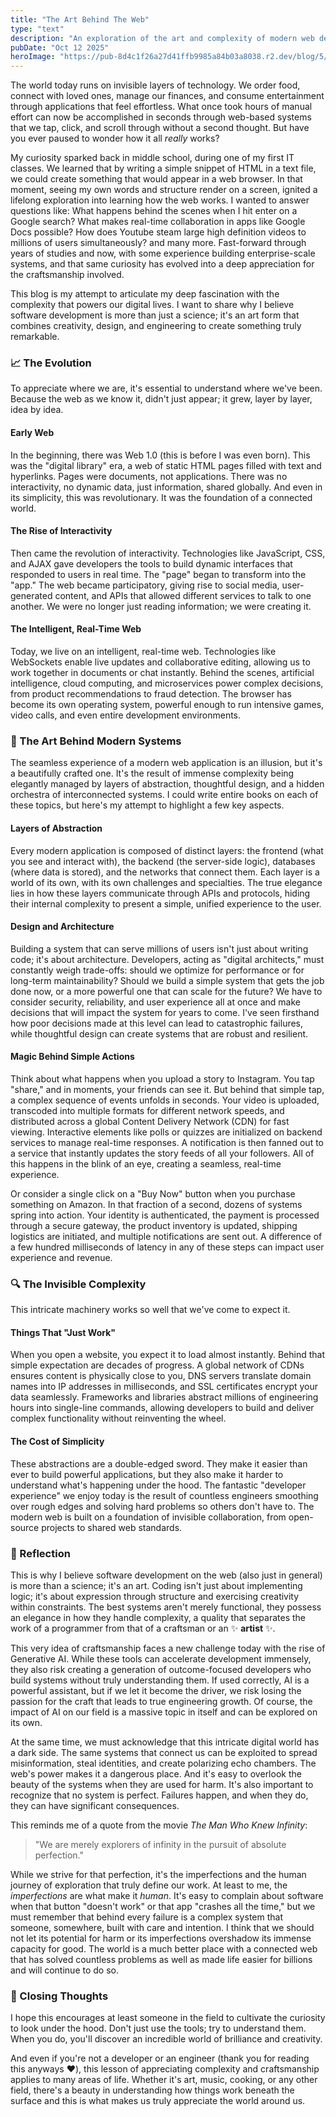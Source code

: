 ```yaml
---
title: "The Art Behind The Web"
type: "text"
description: "An exploration of the art and complexity of modern web development. Discovering the hidden systems and thoughtful craftsmanship that we often take for granted in our seamless digital lives."
pubDate: "Oct 12 2025"
heroImage: "https://pub-8d4c1f26a27d41ffb9985a84b03a8038.r2.dev/blog/5/cover.jpg"
---
```



The world today runs on invisible layers of technology. We order food, connect with loved ones, manage our finances, and consume entertainment through applications that feel effortless. What once took hours of manual effort can now be accomplished in seconds through web-based systems that we tap, click, and scroll through without a second thought. But have you ever paused to wonder how it all *really* works?

My curiosity sparked back in middle school, during one of my first IT classes. We learned that by writing a simple snippet of HTML in a text file, we could create something that would appear in a web browser. In that moment, seeing my own words and structure render on a screen, ignited a lifelong exploration into learning how the web works. I wanted to answer questions like: What happens behind the scenes when I hit enter on a Google search? What makes real-time collaboration in apps like Google Docs possible? How does Youtube steam large high definition videos to millions of users simultaneously? and many more. Fast-forward through years of studies and now, with some experience building enterprise-scale systems, and that same curiosity has evolved into a deep appreciation for the craftsmanship involved.

This blog is my attempt to articulate my deep fascination with the complexity that powers our digital lives. I want to share why I believe software development is more than just a science; it's an art form that combines creativity, design, and engineering to create something truly remarkable.

### 📈 The Evolution

To appreciate where we are, it's essential to understand where we've been. Because the web as we know it, didn't just appear; it grew, layer by layer, idea by idea.

#### Early Web
In the beginning, there was Web 1.0 (this is before I was even born). This was the "digital library" era, a web of static HTML pages filled with text and hyperlinks. Pages were documents, not applications. There was no interactivity, no dynamic data, just information, shared globally. And even in its simplicity, this was revolutionary. It was the foundation of a connected world.

#### The Rise of Interactivity
Then came the revolution of interactivity. Technologies like JavaScript, CSS, and AJAX gave developers the tools to build dynamic interfaces that responded to users in real time. The "page" began to transform into the "app." The web became participatory, giving rise to social media, user-generated content, and APIs that allowed different services to talk to one another. We were no longer just reading information; we were creating it.

#### The Intelligent, Real-Time Web
Today, we live on an intelligent, real-time web. Technologies like WebSockets enable live updates and collaborative editing, allowing us to work together in documents or chat instantly. Behind the scenes, artificial intelligence, cloud computing, and microservices power complex decisions, from product recommendations to fraud detection. The browser has become its own operating system, powerful enough to run intensive games, video calls, and even entire development environments.

### 🎨 The Art Behind Modern Systems

The seamless experience of a modern web application is an illusion, but it's a beautifully crafted one. It's the result of immense complexity being elegantly managed by layers of abstraction, thoughtful design, and a hidden orchestra of interconnected systems. I could write entire books on each of these topics, but here's my attempt to highlight a few key aspects.

#### Layers of Abstraction
Every modern application is composed of distinct layers: the frontend (what you see and interact with), the backend (the server-side logic), databases (where data is stored), and the networks that connect them. Each layer is a world of its own, with its own challenges and specialties. The true elegance lies in how these layers communicate through APIs and protocols, hiding their internal complexity to present a simple, unified experience to the user.

#### Design and Architecture
Building a system that can serve millions of users isn't just about writing code; it's about architecture. Developers, acting as "digital architects," must constantly weigh trade-offs: should we optimize for performance or for long-term maintainability? Should we build a simple system that gets the job done now, or a more powerful one that can scale for the future? We have to consider security, reliability, and user experience all at once and make decisions that will impact the system for years to come. I've seen firsthand how poor decisions made at this level can lead to catastrophic failures, while thoughtful design can create systems that are robust and resilient.

#### Magic Behind Simple Actions
Think about what happens when you upload a story to Instagram. You tap "share," and in moments, your friends can see it. But behind that simple tap, a complex sequence of events unfolds in seconds. Your video is uploaded, transcoded into multiple formats for different network speeds, and distributed across a global Content Delivery Network (CDN) for fast viewing. Interactive elements like polls or quizzes are initialized on backend services to manage real-time responses. A notification is then fanned out to a service that instantly updates the story feeds of all your followers. All of this happens in the blink of an eye, creating a seamless, real-time experience.

Or consider a single click on a "Buy Now" button when you purchase something on Amazon. In that fraction of a second, dozens of systems spring into action. Your identity is authenticated, the payment is processed through a secure gateway, the product inventory is updated, shipping logistics are initiated, and multiple notifications are sent out. A difference of a few hundred milliseconds of latency in any of these steps can impact user experience and revenue.

### 🔍 The Invisible Complexity

This intricate machinery works so well that we've come to expect it.

#### Things That "Just Work"
When you open a website, you expect it to load almost instantly. Behind that simple expectation are decades of progress. A global network of CDNs ensures content is physically close to you, DNS servers translate domain names into IP addresses in milliseconds, and SSL certificates encrypt your data seamlessly. Frameworks and libraries abstract millions of engineering hours into single-line commands, allowing developers to build and deliver complex functionality without reinventing the wheel.

#### The Cost of Simplicity
These abstractions are a double-edged sword. They make it easier than ever to build powerful applications, but they also make it harder to understand what's happening under the hood. The fantastic "developer experience" we enjoy today is the result of countless engineers smoothing over rough edges and solving hard problems so others don't have to. The modern web is built on a foundation of invisible collaboration, from open-source projects to shared web standards.

### 💭 Reflection

This is why I believe software development on the web (also just in general) is more than a science; it's an art. Coding isn't just about implementing logic; it's about expression through structure and exercising creativity within constraints. The best systems aren't merely functional, they possess an elegance in how they handle complexity, a quality that separates the work of a programmer from that of a craftsman or an ✨ **artist** ✨.

This very idea of craftsmanship faces a new challenge today with the rise of Generative AI. While these tools can accelerate development immensely, they also risk creating a generation of outcome-focused developers who build systems without truly understanding them. If used correctly, AI is a powerful assistant, but if we let it become the driver, we risk losing the passion for the craft that leads to true engineering growth. Of course, the impact of AI on our field is a massive topic in itself and can be explored on its own.

At the same time, we must acknowledge that this intricate digital world has a dark side. The same systems that connect us can be exploited to spread misinformation, steal identities, and create polarizing echo chambers. The web's power makes it a dangerous place. And it's easy to overlook the beauty of the systems when they are used for harm. It's also important to recognize that no system is perfect. Failures happen, and when they do, they can have significant consequences. 

This reminds me of a quote from the movie *The Man Who Knew Infinity*: 

> "We are merely explorers of infinity in the pursuit of absolute perfection." 

While we strive for that perfection, it's the imperfections and the human journey of exploration that truly define our work. At least to me, the *imperfections* are what make it *human*. It's easy to complain about software when that button "doesn't work" or that app "crashes all the time," but we must remember that behind every failure is a complex system that someone, somewhere, built with care and intention. I think that we should not let its potential for harm or its imperfections overshadow its immense capacity for good. The world is a much better place with a connected web that has solved countless problems as well as made life easier for billions and will continue to do so.

### 💫 Closing Thoughts

I hope this encourages at least someone in the field to cultivate the curiosity to look under the hood. Don't just use the tools; try to understand them. When you do, you'll discover an incredible world of brilliance and creativity.

And even if you're not a developer or an engineer (thank you for reading this anyways ❤️), this lesson of appreciating complexity and craftsmanship applies to many areas of life. Whether it's art, music, cooking, or any other field, there's a beauty in understanding how things work beneath the surface and this is what makes us truly appreciate the world around us.